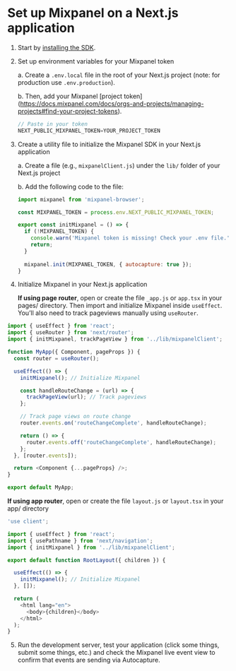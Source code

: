 


# Set up Mixpanel on a Next.js application

1. Start by [installing the SDK](https://docs.mixpanel.com/docs/quickstart/install-mixpanel).
2. Set up environment variables for your Mixpanel token

   a. Create a `.env.local` file in the root of your Next.js project (note: for production use `.env.production`).

   b. Then, add your Mixpanel [project token] (https://docs.mixpanel.com/docs/orgs-and-projects/managing-projects#find-your-project-tokens).

   ```javascript
   // Paste in your token
   NEXT_PUBLIC_MIXPANEL_TOKEN=YOUR_PROJECT_TOKEN
   ```
  
3. Create a utility file to initialize the Mixpanel SDK in your Next.js application

   a. Create a file (e.g., `mixpanelClient.js`) under the `lib/` folder of your Next.js project

   b. Add the following code to the file:

   ```javascript
   import mixpanel from 'mixpanel-browser';

   const MIXPANEL_TOKEN = process.env.NEXT_PUBLIC_MIXPANEL_TOKEN;

   export const initMixpanel = () => {
     if (!MIXPANEL_TOKEN) {
       console.warn('Mixpanel token is missing! Check your .env file.');
       return;
     }
    
     mixpanel.init(MIXPANEL_TOKEN, { autocapture: true });
   }
   ```

4. Initialize Mixpanel in your Next.js application

   **If using page router**, open or create the file `_app.js` or `app.tsx` in your pages/ directory. Then import and initialize Mixpanel inside `useEffect`. You’ll also need to track pageviews manually using `useRouter`.

  ```javascript
  import { useEffect } from 'react';
  import { useRouter } from 'next/router';
  import { initMixpanel, trackPageView } from '../lib/mixpanelClient';

  function MyApp({ Component, pageProps }) {
    const router = useRouter();
  
    useEffect(() => {
      initMixpanel(); // Initialize Mixpanel
  
      const handleRouteChange = (url) => {
        trackPageView(url); // Track pageviews
      };
  
      // Track page views on route change
      router.events.on('routeChangeComplete', handleRouteChange);
  
      return () => {
        router.events.off('routeChangeComplete', handleRouteChange);
      };
    }, [router.events]);
  
    return <Component {...pageProps} />;
  }
  
  export default MyApp;
  ```

  **If using app router**, open or create the file `layout.js` or `layout.tsx` in your app/ directory

  ```javascript
  'use client';

  import { useEffect } from 'react';
  import { usePathname } from 'next/navigation';
  import { initMixpanel } from '../lib/mixpanelClient';
  
  export default function RootLayout({ children }) {
  
    useEffect(() => {
      initMixpanel(); // Initialize Mixpanel
    }, []);
  
    return (
      <html lang="en">
        <body>{children}</body>
      </html>
    );
  }
  ```

5. Run the development server, test your application (click some things, submit some things, etc.) and check the Mixpanel live event view to confirm that events are sending via Autocapture.
   
